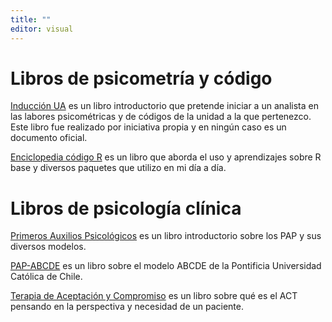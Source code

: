 ```yaml
---
title: ""
editor: visual
---
```


# Libros de psicometría y código

[Inducción UA](https://psynguin.github.io/InduccionUA/) es un libro introductorio que pretende iniciar a un analista en las labores psicométricas y de códigos de la unidad a la que pertenezco. Este libro fue realizado por iniciativa propia y en ningún caso es un documento oficial.

[Enciclopedia código R](https://psynguin.github.io/enciclopediaR/) es un libro que aborda el uso y aprendizajes sobre R base y diversos paquetes que utilizo en mi día a día.

# Libros de psicología clínica

[Primeros Auxilios Psicológicos](https://youtu.be/dQw4w9WgXcQ?si=vYDgj3Lqr1SXcEzB) es un libro introductorio sobre los PAP y sus diversos modelos.

[PAP-ABCDE](https://youtu.be/dQw4w9WgXcQ?si=vYDgj3Lqr1SXcEzB) es un libro sobre el modelo ABCDE de la Pontificia Universidad Católica de Chile.

[Terapia de Aceptación y Compromiso](https://youtu.be/dQw4w9WgXcQ?si=vYDgj3Lqr1SXcEzB) es un libro sobre qué es el ACT pensando en la perspectiva y necesidad de un paciente.
